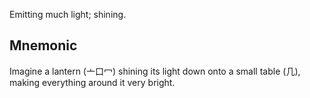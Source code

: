 Emitting much light; shining.

## Mnemonic

Imagine a lantern (亠口冖) shining its light down onto a small table (几), making everything around
it very bright.
